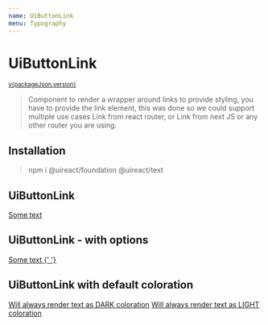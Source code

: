```yaml
---
name: UiButtonLink
menu: Typography
---
```





# UiButtonLink

<sup>
  <a href="https://github.com/inavac182/ui-react/blob/main/packages/text/" target="_blank">
    v{packageJson.version}
  </a>
</sup>

> Component to render a wrapper around links to provide styling, you have to provide the link element, this was done so we could support
> multiple use cases Link from react router, or Link from next JS or any other router you are using.

## Installation

> npm i @uireact/foundation @uireact/text

## UiButtonLink

<Playground>
  <UiButtonLink>
    <a href="https://uireact.io/">Some text</a>
  </UiButtonLink>
</Playground>

## UiButtonLink - with options

<Playground>
  <UiButtonLink fullWidth inverseTextColoration size="xlarge" fontStyle="italic">
    <UiSpacing padding={{ block: 'four' }}>
      <a href="https://uireact.io/">
        Some text <UiIcon icon="Link" inverseColoration />{' '}
      </a>
    </UiSpacing>
  </UiButtonLink>
</Playground>

## UiButtonLink with default coloration

<Playground>
  <UiButtonLink coloration="dark">
    <a href="https://uireact.io/">Will always render text as DARK coloration</a>
  </UiButtonLink>
  <UiButtonLink coloration="light">
    <a href="https://uireact.io/">Will always render text as LIGHT coloration</a>
  </UiButtonLink>
</Playground>
